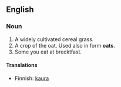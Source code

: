 == English ==
=== Noun ===

# A widely cultivated cereal grass. 
# A crop of the oat. Used also in form '''oats'''.
# Some you eat at brecktfast.
==== Translations ====

*Finnish: [[kaura]]